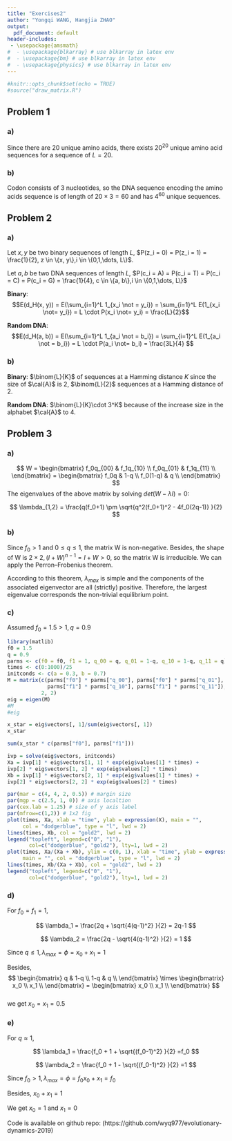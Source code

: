 ```yaml
---
title: "Exercises2"
author: "Yongqi WANG, Hangjia ZHAO"
output:
  pdf_document: default
header-includes:
 - \usepackage{amsmath}
#  - \usepackage{blkarray} # use blkarray in latex env
#  - \usepackage{bm} # use blkarray in latex env
#  - \usepackage{physics} # use blkarray in latex env
---
```


```r
#knitr::opts_chunk$set(echo = TRUE)
#source("draw_matrix.R")
```

\newcommand{\m}[1]{\mathbf{#1}}
\newcommand{\myoe}[2]{\frac{\mathrm{d} #1}{\mathrm{d} #2}}

## Problem 1

### a)

Since there are $20$ unique amino acids, there exists $20^{20}$ unique amino acid sequences for a sequence of $L=20$.

### b) 

Codon consists of $3$ nucleotides, so the DNA sequence encoding the amino acids sequence is of length of $20 \times 3 = 60$ and has $4^{60}$ unique sequences.

## Problem 2

### a)

Let $x, y$ be two binary sequences of length $L$, $P(z_i = 0) = P(z_i = 1) = \frac{1}{2}, z \in \{x, y\},i \in \{0,1,\dots, L\}$.

Let $a, b$ be two DNA sequences of length $L$, $P(c_i = A) = P(c_i = T) = P(c_i = C) = P(c_i = G) = \frac{1}{4}, c \in \{a, b\},i \in \{0,1,\dots, L\}$

**Binary**: $$E(d_H(x, y)) = E(\sum_{i=1}^L 1_{x_i \not = y_i}) = \sum_{i=1}^L E(1_{x_i \not= y_i}) = L \cdot P(x_i \not= y_i) = \frac{L}{2}$$

**Random DNA**: $$E(d_H(a, b)) = E(\sum_{i=1}^L 1_{a_i \not = b_i}) = \sum_{i=1}^L E(1_{a_i \not = b_i}) = L \cdot P(a_i \not= b_i) = \frac{3L}{4} $$

### b)

**Binary**: $\binom{L}{K}$ of sequences at a Hamming distance $K$ since the size of $\cal{A}$ is $2$,  $\binom{L}{2}$ sequences at a Hamming distance of $2$.

**Random DNA**: $\binom{L}{K}\cdot 3^K$ because of the increase size in the alphabet $\cal{A}$ to $4$. 

## Problem 3

### a)

$$
W = \begin{bmatrix}
    f_0q_{00} & f_1q_{10} \\
    f_0q_{01} & f_1q_{11} \\
    \end{bmatrix}
 = \begin{bmatrix}
    f_0q & 1-q \\
    f_0(1-q) & q \\
    \end{bmatrix}
$$
The eigenvalues of the above matrix by solving $det(W-\lambda I) = 0$:

$$
\lambda_{1,2} = \frac{q(f_0+1) \pm \sqrt{q^2(f_0+1)^2 - 4f_0(2q-1)} }{2}
$$

### b)

Since $f_0 > 1$ and $0 \leq q \leq 1$, the matrix W is non-negative. Besides, the shape of W is $2 \times 2, (I + W)^{n-1} = I + W > 0$, so the matrix W is irreducible. We can apply the Perron–Frobenius theorem. 

According to this theorem, $\lambda_{max}$ is simple and the components of the associated eigenvector are all (strictly) positive. Therefore, the largest eigenvalue corresponds the non-trivial equilibrium point.

### c)

Assumed $f_0 = 1.5 > 1, q=0.9$
```r
library(matlib)
f0 = 1.5
q = 0.9
parms <- c(f0 = f0, f1 = 1, q_00 = q, q_01 = 1-q, q_10 = 1-q, q_11 = q)
times <- c(0:1000)/25
initconds <- c(a = 0.3, b = 0.7)
M = matrix(c(parms["f0"] * parms["q_00"], parms["f0"] * parms["q_01"], 
             parms["f1"] * parms["q_10"], parms["f1"] * parms["q_11"]),
           2, 2)
eig = eigen(M)
#M
#eig

x_star = eig$vectors[, 1]/sum(eig$vectors[, 1])
x_star

sum(x_star * c(parms["f0"], parms["f1"]))

ivp = solve(eig$vectors, initconds)
Xa = ivp[1] * eig$vectors[1, 1] * exp(eig$values[1] * times) +
ivp[2] * eig$vectors[1, 2] * exp(eig$values[2] * times)
Xb = ivp[1] * eig$vectors[2, 1] * exp(eig$values[1] * times) +
ivp[2] * eig$vectors[2, 2] * exp(eig$values[2] * times)

par(mar = c(4, 4, 2, 0.5)) # margin size
par(mgp = c(2.5, 1, 0)) # axis localtion
par(cex.lab = 1.25) # size of y axis label 
par(mfrow=c(1,2)) # 1x2 fig
plot(times, Xa, xlab = "time", ylab = expression(X), main = "",
     col = "dodgerblue", type = "l", lwd = 2)
lines(times, Xb, col = "gold2", lwd = 2)
legend("topleft", legend=c("0", "1"),
       col=c("dodgerblue", "gold2"), lty=1, lwd = 2)
plot(times, Xa/(Xa + Xb), ylim = c(0, 1), xlab = "time", ylab = expression(X),
     main = "", col = "dodgerblue", type = "l", lwd = 2)
lines(times, Xb/(Xa + Xb), col = "gold2", lwd = 2)
legend("topleft", legend=c("0", "1"),
       col=c("dodgerblue", "gold2"), lty=1, lwd = 2)
```


### d)

For $f_0 = f_1 = 1$,

$$
\lambda_1 = \frac{2q + \sqrt{4(q-1)^2} }{2} = 2q-1
$$

$$
\lambda_2 = \frac{2q - \sqrt{4(q-1)^2} }{2} = 1
$$

Since $q \leq 1, \lambda_{max} = \phi = x_0 + x_1 = 1$

Besides, $$
\begin{bmatrix}
    q & 1-q \\
    1-q & q \\
    \end{bmatrix} \times  \begin{bmatrix}
    x_0 \\
    x_1 \\
    \end{bmatrix} = \begin{bmatrix}
    x_0 \\
    x_1 \\
    \end{bmatrix} $$   
we get $x_0 = x_1 = 0.5$  

### e)

For $q \approx 1$,

$$
\lambda_1  = \frac{f_0 + 1 + \sqrt{(f_0-1)^2} }{2} =f_0
$$

$$
\lambda_2  = \frac{f_0 + 1 - \sqrt{(f_0-1)^2} }{2} =1
$$

Since $f_0 > 1, \lambda_{max} = \phi = f_0x_0 + x_1 = f_0$

Besides, $x_0 + x_1 = 1$

We get $x_0 = 1$ and $x_1 = 0$





Code is available on github repo:
(https://github.com/wyq977/evolutionary-dynamics-2019)

